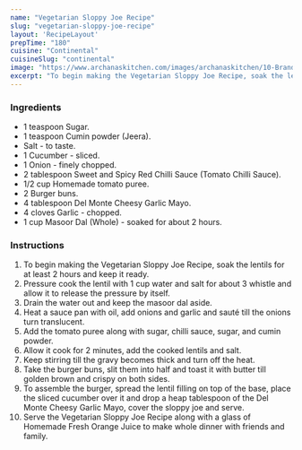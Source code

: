---
name: "Vegetarian Sloppy Joe Recipe"
slug: "vegetarian-sloppy-joe-recipe"
layout: 'RecipeLayout'
prepTime: "180"
cuisine: "Continental"
cuisineSlug: "continental"
image: "https://www.archanaskitchen.com/images/archanaskitchen/10-Brands/DelMonte-KidsRecipes/Vegetarian_Sloppy_Joe_Recipe_-_Kids_Recipes_Made_With_Del_Monte-5.jpg"
excerpt: "To begin making the Vegetarian Sloppy Joe Recipe, soak the lentils for at least 2 hours and keep it ready"
---

### Ingredients

- 1 teaspoon Sugar.
- 1 teaspoon Cumin powder (Jeera).
- Salt - to taste.
- 1 Cucumber - sliced.
- 1 Onion - finely chopped.
- 2 tablespoon Sweet and Spicy Red Chilli Sauce (Tomato Chilli Sauce).
- 1/2 cup Homemade tomato puree.
- 2 Burger buns.
- 4 tablespoon Del Monte Cheesy Garlic Mayo.
- 4 cloves Garlic - chopped.
- 1 cup Masoor Dal (Whole) - soaked for about 2 hours.

### Instructions

1. To begin making the Vegetarian Sloppy Joe Recipe, soak the lentils for at least 2 hours and keep it ready.
1. Pressure cook the lentil with 1 cup water and salt for about 3 whistle and allow it to release the pressure by itself.
1. Drain the water out and keep the masoor dal aside.
1. Heat a sauce pan with oil, add onions and garlic and sauté till the onions turn translucent.
1. Add the tomato puree along with sugar, chilli sauce, sugar, and cumin powder.
1. Allow it cook for 2 minutes, add the cooked lentils and salt.
1. Keep stirring till the gravy becomes thick and turn off the heat.
1. Take the burger buns, slit them into half and toast it with butter till golden brown and crispy on both sides.
1. To assemble the burger, spread the lentil filling on top of the base, place the sliced cucumber over it and drop a heap tablespoon of the Del Monte Cheesy Garlic Mayo, cover the sloppy joe and serve.
1. Serve the Vegetarian Sloppy Joe Recipe along with a glass of Homemade Fresh Orange Juice to make whole dinner with friends and family.

